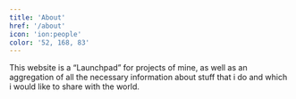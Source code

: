 ```yaml
---
title: 'About'
href: '/about'
icon: 'ion:people'
color: '52, 168, 83'
---
```


This website is a “Launchpad” for projects of mine, as well as an aggregation of all the necessary information about stuff that i do and which i would like to share with the world.
